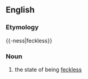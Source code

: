 ==English==
===Etymology===
{{-ness|feckless}}

===Noun===
{{en-noun|-}}

# the state of being [[feckless]]